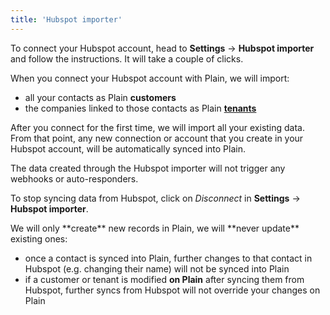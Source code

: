 ```yaml
---
title: 'Hubspot importer'
---
```


To connect your Hubspot account, head to **Settings** → **Hubspot importer** and follow the instructions. It will take a couple of clicks.

When you connect your Hubspot account with Plain, we will import:

- all your contacts as Plain **customers**
- the companies linked to those contacts as Plain [**tenants**](/tenant-support)

After you connect for the first time, we will import all your existing data. From that point, any new connection or account that you create in your Hubspot account, will be automatically synced into Plain.

<Info>
  The data created through the Hubspot importer will not trigger any webhooks or auto-responders.
</Info>

To stop syncing data from Hubspot, click on _Disconnect_ in **Settings** → **Hubspot importer**.

<Note>
We will only **create** new records in Plain, we will **never update** existing ones:

- once a contact is synced into Plain, further changes to that contact in Hubspot (e.g. changing their name) will not be synced into Plain
- if a customer or tenant is modified **on Plain** after syncing them from Hubspot, further syncs from Hubspot will not override your changes on Plain

</Note>
